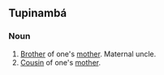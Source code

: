 ==Tupinambá==

===Noun===
{{head|tpn|noun|plural|tutyras}}

# [[brother|Brother]] of one's [[mother]]. Maternal uncle.
# [[cousin|Cousin]] of one's [[mother]].
